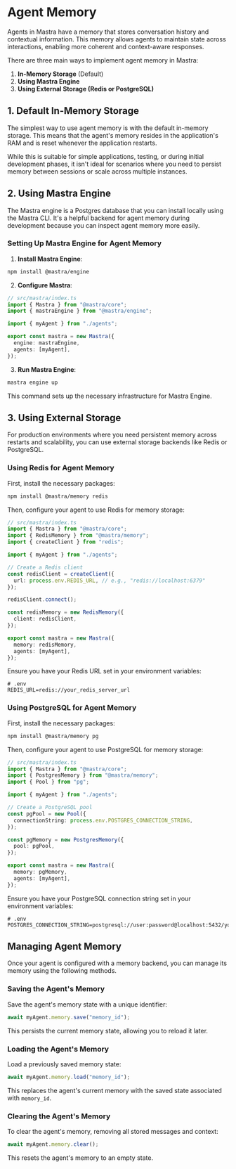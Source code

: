 # Agent Memory

Agents in Mastra have a memory that stores conversation history and contextual information. This memory allows agents to maintain state across interactions, enabling more coherent and context-aware responses.

There are three main ways to implement agent memory in Mastra:

1. **In-Memory Storage** (Default)
2. **Using Mastra Engine**
3. **Using External Storage (Redis or PostgreSQL)**

## 1. Default In-Memory Storage

The simplest way to use agent memory is with the default in-memory storage. This means that the agent's memory resides in the application's RAM and is reset whenever the application restarts.

While this is suitable for simple applications, testing, or during initial development phases, it isn't ideal for scenarios where you need to persist memory between sessions or scale across multiple instances.

## 2. Using Mastra Engine

The Mastra engine is a Postgres database that you can install locally using the Mastra CLI. It's a helpful backend for agent memory during development because you can inspect agent memory more easily. 

### Setting Up Mastra Engine for Agent Memory

1. **Install Mastra Engine**:

```bash npm2yarn copy
npm install @mastra/engine
```

2. **Configure Mastra**:

```typescript showLineNumbers
// src/mastra/index.ts
import { Mastra } from "@mastra/core";
import { mastraEngine } from "@mastra/engine";

import { myAgent } from "./agents";

export const mastra = new Mastra({
  engine: mastraEngine,
  agents: [myAgent],
});
```

3. **Run Mastra Engine**:

```bash
mastra engine up
```

This command sets up the necessary infrastructure for Mastra Engine.

## 3. Using External Storage

For production environments where you need persistent memory across restarts and scalability, you can use external storage backends like Redis or PostgreSQL. 

### Using Redis for Agent Memory

First, install the necessary packages:

```bash
npm install @mastra/memory redis
```

Then, configure your agent to use Redis for memory storage:

```typescript
// src/mastra/index.ts
import { Mastra } from "@mastra/core";
import { RedisMemory } from "@mastra/memory";
import { createClient } from "redis";

import { myAgent } from "./agents";

// Create a Redis client
const redisClient = createClient({
  url: process.env.REDIS_URL, // e.g., "redis://localhost:6379"
});

redisClient.connect();

const redisMemory = new RedisMemory({
  client: redisClient,
});

export const mastra = new Mastra({
  memory: redisMemory,
  agents: [myAgent],
});
```

Ensure you have your Redis URL set in your environment variables:

```env
# .env
REDIS_URL=redis://your_redis_server_url
```

### Using PostgreSQL for Agent Memory

First, install the necessary packages:

```bash
npm install @mastra/memory pg
```

Then, configure your agent to use PostgreSQL for memory storage:

```typescript
// src/mastra/index.ts
import { Mastra } from "@mastra/core";
import { PostgresMemory } from "@mastra/memory";
import { Pool } from "pg";

import { myAgent } from "./agents";

// Create a PostgreSQL pool
const pgPool = new Pool({
  connectionString: process.env.POSTGRES_CONNECTION_STRING,
});

const pgMemory = new PostgresMemory({
  pool: pgPool,
});

export const mastra = new Mastra({
  memory: pgMemory,
  agents: [myAgent],
});
```

Ensure you have your PostgreSQL connection string set in your environment variables:

```env
# .env
POSTGRES_CONNECTION_STRING=postgresql://user:password@localhost:5432/your_database
```

## Managing Agent Memory

Once your agent is configured with a memory backend, you can manage its memory using the following methods.

### Saving the Agent's Memory

Save the agent's memory state with a unique identifier:

```typescript
await myAgent.memory.save("memory_id");
```

This persists the current memory state, allowing you to reload it later.

### Loading the Agent's Memory

Load a previously saved memory state:

```typescript
await myAgent.memory.load("memory_id");
```

This replaces the agent's current memory with the saved state associated with `memory_id`.

### Clearing the Agent's Memory

To clear the agent's memory, removing all stored messages and context:

```typescript
await myAgent.memory.clear();
```

This resets the agent's memory to an empty state.
